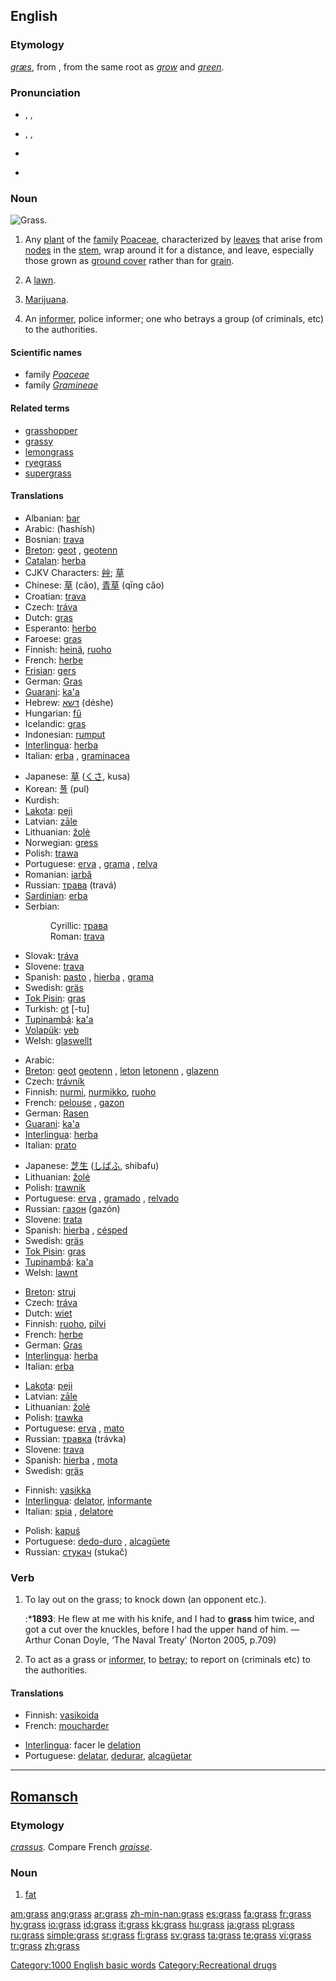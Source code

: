 {{wikipedia}}
==English==

===Etymology===
{{OE.}} ''[[græs]]'', from {{Ger.}}, from the same {{PIE.}} root as ''[[grow]]'' and ''[[green]]''.

===Pronunciation===
*{{enPR|grăs}}, {{IPA|/grɑːs/}}, {{SAMPA|/grA:s/}} {{italbrac|[[RP]]}}
*{{enPR|grăs}}, {{IPA|/græs/}}, {{SAMPA|/gr{s/}} {{italbrac|US}}
*{{audio|en-gb-grass.ogg|Audio (RP)}}
*{{audio|en-us-grass.ogg|Audio (US)}}
*:{{rhymes|ɑːs}}

===Noun===
[[Image:Grass-JW.jpg|thumb|right|Grass.]]
{{en-noun|es|-}}

# {{context|countable|uncountable}} Any [[plant]] of the [[family]] [[Poaceae]], characterized by [[leaves]] that arise from [[node]]s in the [[stem]], wrap around it for a distance, and leave, especially those grown as [[ground cover]] rather than for [[grain]].
# A [[lawn]].
# {{context|slang|uncountable}} [[marijuana|Marijuana]].
# {{slang}} An [[informer]], police informer; one who betrays a group (of criminals, etc) to the authorities.

====Scientific names====
*family ''[[Poaceae]]''
*family ''[[Gramineae]]'' {{italbrac|alternative name}}

====Related terms====
*[[grasshopper]]
*[[grassy]]
*[[lemongrass]]
*[[ryegrass]]
*[[supergrass]]

====Translations====
{{trans-top|ground cover plant}}
*Albanian: [[bar]] {{m}}
*Arabic: {{ARchar|[[حشيش|حَشيش]]}} (ħashísh) {{m}}
*Bosnian: [[trava#Bosnian|trava]] {{f}}
*[[Breton]]: [[geot]] {{c}}, [[geotenn]] {{f}} {{s}}
*[[Catalan]]: [[herba]] {{f}}
*CJKV Characters: [[艸]]; [[草]]
*Chinese: [[草]] (căo), [[青草]] (qīng cǎo)
*Croatian: [[trava]] {{f}}
*Czech: [[tráva]] {{f}}
*Dutch: [[gras]] {{n}}
*Esperanto: [[herbo]]
*Faroese: [[gras]] {{n}}
*Finnish: [[heinä]], [[ruoho]]
*French: [[herbe]] {{f}}
*[[Frisian]]: [[gers]] {{n}}
*German: [[Gras]] {{n}}
*[[Guarani]]: [[ka'a]]
*Hebrew: [[דשא]] (déshe) {{m}}
*Hungarian: [[fű]]
*Icelandic: [[gras]] {{n}}
*Indonesian: [[rumput]]
*[[Interlingua]]: [[herba]]
*Italian: [[erba]] {{f}}, [[graminacea]] {{f}}
{{trans-mid}}
*Japanese: [[草]] ([[くさ]], kusa)
*Korean: [[풀]] (pul)
*Kurdish: {{KUchar|[[گیا]]}} {{g|Kurdish}}
*[[Lakota]]: [[peji]]
*Latvian: [[zāle]] {{f}}
*Lithuanian: [[žolė]] {{f}}
*Norwegian: [[gress]] {{n}}
*Polish: [[trawa]] {{f}}
*Portuguese: [[erva]] {{f}}, [[grama]] {{f}}, [[relva]] {{f}}
*Romanian: [[iarbă]] {{f}}
*Russian: [[трава#Russian|трава]] (travá) {{f}}
*[[Sardinian]]: [[erba]] {{f}}
*Serbian:
*:Cyrillic: [[трава#Serbian|трава]] {{f}}
*:Roman: [[trava#Serbian|trava]] {{f}}
*Slovak: [[tráva#Slovak|tráva]] {{f}}
*Slovene: [[trava]] {{f}}
*Spanish: [[pasto]] {{m}}, [[hierba]] {{f}}, [[grama]] {{f}}
*Swedish: [[gräs]] {{n}}
*[[Tok Pisin]]: [[gras]]
*Turkish: [[ot]] [-tu]
*[[Tupinambá]]: [[ka'a]]
*[[Volapük]]: [[yeb]]
*Welsh: [[glaswellt]] {{m}}
{{trans-bottom}}

{{trans-top|lawn}}
*Arabic: {{ARchar|[[حشيش|حَشيش]]}} {{m}}
*[[Breton]]: [[geot]] {{c}} [[geotenn]] {{f|s}}, [[leton]] {{c}} [[letonenn]] {{f}} {{s}}, [[glazenn]] {{f}}
*Czech: [[trávník]] {{m}}
*Finnish: [[nurmi]], [[nurmikko]], [[ruoho]]
*French: [[pelouse]] {{f}}, [[gazon]] {{m}}
*German: [[Rasen]] {{m}}
*[[Guarani]]: [[ka'a]]
*[[Interlingua]]: [[herba]]
*Italian: [[prato]] {{m}}
{{trans-mid}}
*Japanese: [[芝生]] ([[しばふ]], shibafu)
*Lithuanian: [[žolė]] {{f}}
*Polish: [[trawnik]] {{m}}
*Portuguese: [[erva]] {{f}}, [[gramado]] {{m}}, [[relvado]] {{m}}
*Russian: [[газон#Russian|газон]] {{m}} (gazón)
*Slovene: [[trata]] {{f}}
*Spanish: [[hierba]] {{f}}, [[césped]] {{m}}
*Swedish: [[gräs]]
*[[Tok Pisin]]: [[gras]]
*[[Tupinambá]]: [[ka'a]]
*Welsh: [[lawnt]] {{f}}
{{trans-bottom}}

{{trans-top|marijuana}}
*[[Breton]]: [[struj]] {{m}}
*Czech: [[tráva]] {{f}}
*Dutch: [[wiet]] {{m}}
*Finnish: [[ruoho]], [[pilvi]]
*French: [[herbe]] {{f}}
*German: [[Gras]] {{n}}
*[[Interlingua]]: [[herba]]
*Italian: [[erba]] {{f}}
{{trans-mid}}
*[[Lakota]]: [[peji]]
*Latvian: [[zāle]] {{f}}
*Lithuanian: [[žolė]] {{f}}
*Polish: [[trawka]] {{f}}
*Portuguese: [[erva]] {{f}}, [[mato]] {{m}}
*Russian: [[травка#Russian|травка]] {{f}} (trávka)
*Slovene: [[trava]] {{f}}
*Spanish: [[hierba]] {{f}}, [[mota]] {{f}}
*Swedish: [[gräs]]
{{trans-bottom}}

{{trans-top|informer}}
*Finnish: [[vasikka]]
*[[Interlingua]]: [[delator]], [[informante]]
*Italian: [[spia]] {{f}}, [[delatore]] {{m}}
{{trans-mid}}
*Polish: [[kapuś]] {{m}}
*Portuguese: [[dedo-duro]] {{m}}, [[alcagüete]] {{m}}
*Russian: [[стукач#Russian|стукач]] {{m}} (stukač)
{{trans-bottom}}

===Verb===
{{en-verb|grass|es}}

# {{transitive}} To lay out on the grass; to knock down (an opponent etc.).
#:*'''1893''': He flew at me with his knife, and I had to '''grass''' him twice, and got a cut over the knuckles, before I had the upper hand of him. — Arthur Conan Doyle, ‘The Naval Treaty’ (Norton 2005, p.709)
# {{context|transitive|or|intransitive|slang}} To act as a grass or [[informer]], to [[betray]]; to report on (criminals etc) to the authorities.

====Translations====
{{trans-top|to inform on}}
*Finnish: [[vasikoida]]
*French: [[moucharder]]
{{trans-mid}}
*[[Interlingua]]: facer le [[delation]]
*Portuguese: [[delatar]], [[dedurar]], [[alcagüetar]]
{{trans-bottom}}

[[Category:1000 English basic words]]
[[Category:Recreational drugs]]

----

==[[Romansch]]==

===Etymology===
{{L.|rm}} ''[[crassus]]''. Compare French ''[[graisse]]''.

===Noun===
{{infl|rm|noun|gender=m}}

# [[fat]]

[[am:grass]]
[[ang:grass]]
[[ar:grass]]
[[zh-min-nan:grass]]
[[es:grass]]
[[fa:grass]]
[[fr:grass]]
[[hy:grass]]
[[io:grass]]
[[id:grass]]
[[it:grass]]
[[kk:grass]]
[[hu:grass]]
[[ja:grass]]
[[pl:grass]]
[[ru:grass]]
[[simple:grass]]
[[sr:grass]]
[[fi:grass]]
[[sv:grass]]
[[ta:grass]]
[[te:grass]]
[[vi:grass]]
[[tr:grass]]
[[zh:grass]]